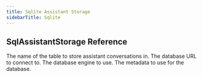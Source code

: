 ```yaml
---
title: Sqlite Assistant Storage
sidebarTitle: Sqlite
---
```


## SqlAssistantStorage Reference

<ResponseField name="table_name" type="str">
  The name of the table to store assistant conversations in.
</ResponseField>
<ResponseField name="db_url" type="str">
  The database URL to connect to.
</ResponseField>
<ResponseField name="db_engine" type="Engine">
  The database engine to use.
</ResponseField>
<ResponseField name="metadata" type="MetaData">
  The metadata to use for the database.
</ResponseField>
